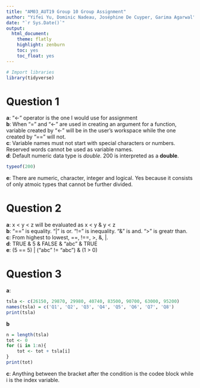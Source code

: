 ```yaml
---
title: "AM03_AUT19 Group 10 Group Assignment"
author: "Yifei Yu, Dominic Nadeau, Joséphine De Cuyper, Garima Agarwal"
date: "`r Sys.Date()`"
output:
  html_document:
    theme: flatly
    highlight: zenburn
    toc: yes
    toc_float: yes
---
```


```r
# Import libraries
library(tidyverse)
```

# Question 1
**a**: "<-" operator is the one I would use for assignment  
**b**: When "=" and "<-" are used in creating an argument for a function, variable created by "<-" will be in the user's workspace while the one created by "==" will not.  
**c**: Variable names must not start with special characters or numbers. Reserved words cannot be used as variable names.  
**d**: Default numeric data type is _double_. 200 is interpreted as a __double__. 
```r
typeof(200)
```
**e**: There are numeric, character, integer and logical. Yes because it consists of only atmoic types that cannot be further divided.  

# Question 2
**a**: x < y < z will be evaluated as x < y & y < z  
**b**: "==" is equality. "|" is or. "!=" is inequality. "&" is and. ">" is greatr than.  
**c**: From highest to lowest, ==, !==, >, &, |.  
**d**: TRUE & 5 & FALSE & "abc" & TRUE  
**e**: (5 == 5) | ("abc" != "abc") & (1 > 0)

# Question 3
**a**: 
```r
tsla <- c(26150, 29870, 29980, 40740, 83500, 90700, 63000, 95200)
names(tsla) = c('Q1', 'Q2', 'Q3', 'Q4', 'Q5', 'Q6', 'Q7', 'Q8')
print(tsla)
```

**b**
```r
n = length(tsla)
tot <- 0
for (i in 1:n){
    tot <- tot + tsla[i]
}
print(tot)
```

**c**: Anything between the bracket after the condition is the codee block while i is the index variable.